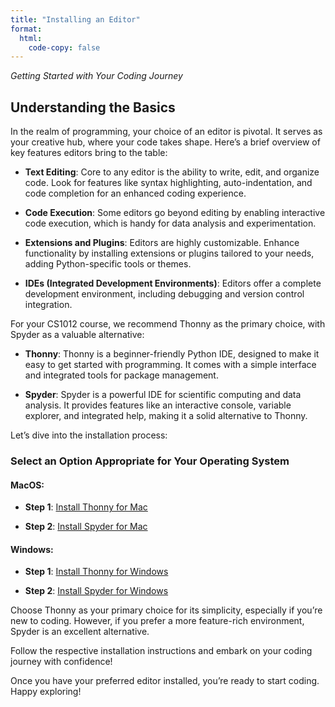 ```yaml
---
title: "Installing an Editor"
format:
  html:
    code-copy: false
---
```


<html>
<head>
    <style>
        body {
            -webkit-user-select: none; /* Safari */
            -moz-user-select: none; /* Firefox */
            -ms-user-select: none; /* IE10+/Edge */
            user-select: none; /* Standard */
        }
    </style>
</head>
<body>

*Getting Started with Your Coding Journey*

## Understanding the Basics

In the realm of programming, your choice of an editor is pivotal. It serves as your creative hub, where your code takes shape. Here's a brief overview of key features editors bring to the table:

- **Text Editing**: Core to any editor is the ability to write, edit, and organize code. Look for features like syntax highlighting, auto-indentation, and code completion for an enhanced coding experience.

- **Code Execution**: Some editors go beyond editing by enabling interactive code execution, which is handy for data analysis and experimentation.

- **Extensions and Plugins**: Editors are highly customizable. Enhance functionality by installing extensions or plugins tailored to your needs, adding Python-specific tools or themes.

- **IDEs (Integrated Development Environments)**: Editors offer a complete development environment, including debugging and version control integration.

For your CS1012 course, we recommend Thonny as the primary choice, with Spyder as a valuable alternative:

- **Thonny**: Thonny is a beginner-friendly Python IDE, designed to make it easy to get started with programming. It comes with a simple interface and integrated tools for package management.

- **Spyder**: Spyder is a powerful IDE for scientific computing and data analysis. It provides features like an interactive console, variable explorer, and integrated help, making it a solid alternative to Thonny.

Let's dive into the installation process:

### **Select an Option Appropriate for Your Operating System**
<!-- <div id="steps"></div> -->

#### **MacOS:**

- **Step 1**: [Install Thonny for Mac](./guides/thonny-mac.qmd)

- **Step 2**: [Install Spyder for Mac](./guides/anaconda-mac.qmd)

#### **Windows:**

- **Step 1**: [Install Thonny for Windows](./guides/thonny-windows.qmd)

- **Step 2**: [Install Spyder for Windows](./guides/anaconda-windows.qmd)

Choose Thonny as your primary choice for its simplicity, especially if you're new to coding. However, if you prefer a more feature-rich environment, Spyder is an excellent alternative.

Follow the respective installation instructions and embark on your coding journey with confidence!

Once you have your preferred editor installed, you're ready to start coding. Happy exploring!

</body>
</html>
